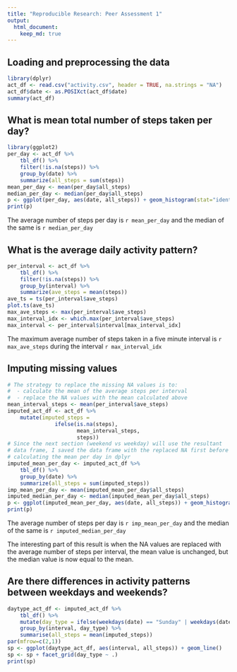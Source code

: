 ```yaml
---
title: "Reproducible Research: Peer Assessment 1"
output: 
  html_document:
    keep_md: true
---
```



## Loading and preprocessing the data

```r
library(dplyr)
act_df <- read.csv("activity.csv", header = TRUE, na.strings = "NA") 
act_df$date <- as.POSIXct(act_df$date)
summary(act_df)
```

## What is mean total number of steps taken per day?
```r
library(ggplot2)
per_day <- act_df %>%
    tbl_df() %>%
    filter(!is.na(steps)) %>%
    group_by(date) %>%
    summarize(all_steps = sum(steps))
mean_per_day <- mean(per_day$all_steps)
median_per_day <- median(per_day$all_steps)
p <- ggplot(per_day, aes(date, all_steps)) + geom_histogram(stat="identity")
print(p)
```

The average number of steps per day is `r mean_per_day` and the median of the same is `r median_per_day`

## What is the average daily activity pattern?

```r
per_interval <- act_df %>%
    tbl_df() %>%
    filter(!is.na(steps)) %>%
    group_by(interval) %>%
    summarize(ave_steps = mean(steps))
ave_ts = ts(per_interval$ave_steps)
plot.ts(ave_ts)
max_ave_steps <- max(per_interval$ave_steps)
max_interval_idx <- which.max(per_interval$ave_steps)
max_interval <- per_interval$interval[max_interval_idx]
```
The maximum average number of steps taken in a five minute interval is `r max_ave_steps` during the interval `r max_interval_idx`

## Imputing missing values

```r
# The strategy to replace the missing NA values is to: 
#  - calculate the mean of the average steps per interval
#  - replace the NA values with the mean calculated above
mean_interval_steps <- mean(per_interval$ave_steps)
imputed_act_df <- act_df %>% 
    mutate(imputed_steps = 
               ifelse(is.na(steps), 
                      mean_interval_steps, 
                      steps))
# Since the next section (weekend vs weekday) will use the resultant 
# data frame, I saved the data frame with the replaced NA first before
# calculating the mean per day in dplyr
imputed_mean_per_day <- imputed_act_df %>%
    tbl_df() %>%
    group_by(date) %>%
    summarize(all_steps = sum(imputed_steps))
imp_mean_per_day <- mean(imputed_mean_per_day$all_steps)
imputed_median_per_day <- median(imputed_mean_per_day$all_steps)
p <- ggplot(imputed_mean_per_day, aes(date, all_steps)) + geom_histogram(stat="identity")
print(p)
```

The average number of steps per day is `r imp_mean_per_day` and the median of the same is `r imputed_median_per_day`

The interesting part of this result is when the NA values are replaced with the average number of steps per interval, the mean value is unchanged, but the median value is now equal to the mean.

## Are there differences in activity patterns between weekdays and weekends?
```r
daytype_act_df <- imputed_act_df %>%
    tbl_df() %>%
    mutate(day_type = ifelse(weekdays(date) == "Sunday" | weekdays(date) == "Saturday", "weekend", "weekday")) %>%
    group_by(interval, day_type) %>%
    summarise(all_steps = mean(imputed_steps))
par(mfrow=c(2,1))
sp <- ggplot(daytype_act_df, aes(interval, all_steps)) + geom_line()
sp <- sp + facet_grid(day_type ~ .)
print(sp)
```
